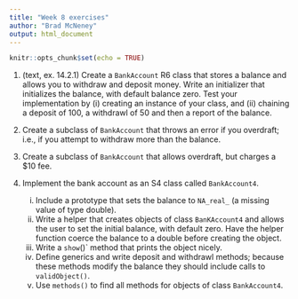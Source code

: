 ```yaml
---
title: "Week 8 exercises"
author: "Brad McNeney"
output: html_document
---
```


```r
knitr::opts_chunk$set(echo = TRUE)
```

1. (text, ex. 14.2.1) Create a `BankAccount` R6 class that stores a balance
and allows you to withdraw and deposit money. 
Write an initializer that initializes the balance, with default balance zero. 
Test your implementation by (i) creating 
an instance of your class, and (ii) chaining a 
deposit of 100, a withdrawl of 50 and then a report of the balance.

2. Create a subclass of `BankAccount` that throws an error
if you overdraft; i.e., if you attempt to withdraw more than the balance.

3. Create a subclass of `BankAccount` that allows overdraft, but
charges a $10 fee.


4. Implement the bank account as an S4 class called `BankAccount4`.
    (i) Include a prototype that sets the balance to `NA_real_` (a missing
    value of type double).
    (ii) Write a helper that creates objects of class `BanKAccount4` and 
    allows the user to set the initial balance, with default zero.
    Have the helper function coerce the balance to a double before
    creating the object.
    (iii) Write a `show`()` method that prints the object nicely.
    (iv) Define generics and write deposit and withdrawl methods; 
    because these methods modify the balance they should 
    include calls to `validObject()`.
    (v) Use `methods()` to find all methods for objects of class 
    `BankAccount4`.
